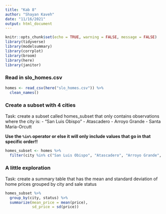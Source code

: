 ```yaml
---
title: "Kab 8"
author: "Shayan Kaveh"
date: "11/16/2021"
output: html_document
---
```


```r
knitr::opts_chunk$set(echo = TRUE, warning = FALSE, message = FALSE)
library(tidyverse)
library(modelsummary)
library(corrplot)
library(broom)
library(here)
library(janitor)
```

### Read in slo_homes.csv

```r
homes <- read_csv(here("slo_homes.csv")) %>% 
  clean_names()
```

### Create a subset with 4 cities

Task: create a subset called homes_subset that only contains observations where the city is: - "San Luis Obispo" - Atascadero - Arroyo Grande - Santa Maria-Orcutt

**Use the `%in%` operator or else it will only include values that go in that specific order!!**

```r
homes_subset <- homes %>% 
  filter(city %in% c("San Luis Obispo", "Atascadero", "Arroyo Grande", "Santa Maria-Orcutt")) # MAKE SURE TO USE %in% IN THIS CASE OR ELSE IT WILL ONLY INCLUDE VALUES THAT GO IN THE SPECIFIC ORDER OF THE PROVIDED VECTOR!!!
```

### A little exploration

Task: create a summary table that has the mean and standard deviation of home prices grouped by city and sale status

```r
homes_subset %>% 
  group_by(city, status) %>% 
  summarize(mean_price = mean(price),
            sd_price = sd(price))
```

